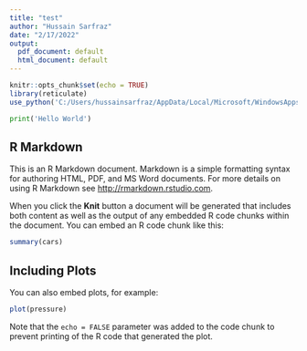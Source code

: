 ---
title: "test"
author: "Hussain Sarfraz"
date: "2/17/2022"
output:
  pdf_document: default
  html_document: default
---

```{r setup, include=FALSE, message=FALSE,warning=FALSE}
knitr::opts_chunk$set(echo = TRUE)
library(reticulate)
use_python('C:/Users/hussainsarfraz/AppData/Local/Microsoft/WindowsApps/python.exe')
```

```{python}
print('Hello World')
```

## R Markdown

This is an R Markdown document. Markdown is a simple formatting syntax for authoring HTML, PDF, and MS Word documents. For more details on using R Markdown see <http://rmarkdown.rstudio.com>.

When you click the **Knit** button a document will be generated that includes both content as well as the output of any embedded R code chunks within the document. You can embed an R code chunk like this:

```{r cars}
summary(cars)
```

## Including Plots

You can also embed plots, for example:

```{r pressure, echo=FALSE}
plot(pressure)
```

Note that the `echo = FALSE` parameter was added to the code chunk to prevent printing of the R code that generated the plot.
